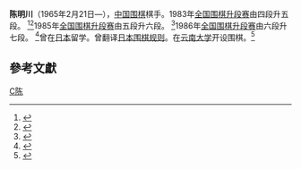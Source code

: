 '''陈明川'''（1965年2月21日—），[[中国|中国]][[围棋|围棋]]棋手。1983年[[全国围棋升段赛|全国围棋升段赛]]由四段升五段。 <ref>{{cite book|title=中国围棋|pages=1022|editor=刘善承}}</ref><ref>{{cite book|title=中国体育年鉴 1983-1984|pages=828|editor=国家体委}}</ref>1985年[[全国围棋升段赛|全国围棋升段赛]]由五段升六段。 <ref>{{cite book|title=体育百科大全 39 围棋运动|pages=39|editor=吴兆祥}}</ref>1986年[[全国围棋升段赛|全国围棋升段赛]]由六段升七段。 <ref>{{cite book|title=中国体育年鉴 1987|pages=1103-1104|editor=国家体委}}</ref>曾在[[日本|日本]]留学。曾翻译[[日本围棋规则|日本围棋规则]]。在[[云南大学|云南大学]]开设围棋。<ref>{{Cite web |url=http://sports.sina.com.cn/go/2005-10-07/12141805271.shtml |title=存档副本 |accessdate=2013-06-16 |archive-date=2016-03-04 |archive-url=https://web.archive.org/web/20160304125440/http://sports.sina.com.cn/go/2005-10-07/12141805271.shtml |dead-url=no }}</ref>

==參考文獻==
<references/>

[[Category:中國圍棋棋手|C陈]]